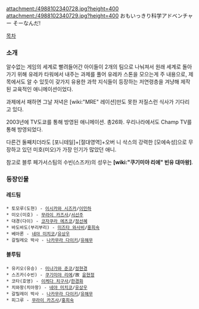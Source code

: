 attachment:/4988102340728.jpg?height=400 attachment:/4988102340729.jpg?height=400
おもいっきり科学アドベンチャー そーなんだ!

[[목차]]

=== 소개 ===
알수없는 게임의 세계로 빨려들어간 아이들이 2개의 팀으로 나눠져서 원래 세계로 돌아가기 위해 유레카 타워에서 내주는 과제를 풀어 유레카 스톤을 모으는게 주 내용으로, 제목에서도 알 수 있듯이 갖가지 유용한 과학 지식들이 등장하는 저연령층을 겨냥해 제작된 교육적인 애니메이션이었다.

과제에서 패하면 그날 저녁은 [wiki:"MRE" 레이션]만도 못한 저질스런 식사가 기다리고 있다.

2003년에 TV도쿄를 통해 방영된 애니메이션. 총26화. 우리나라에서도 Champ TV를 통해 방영되었다.

다른건 둘째치더라도 [포니테일]+[절대영역]+오버 니 삭스의 강력한 [모에속성]으로 무장하고 있던 미호(미오)가 가장 인기가 많았던 애니.

참고로 블루 페가서스팀의 수빈(스즈카)의 성우는 '''[wiki:"쿠기미야 리에" 빈유 대마왕]'''.

=== 등장인물 ===
==== 레드팀 ====
 * 토모루(도현) - [[이시카와 시즈카]]/[[이민하]]
 * 미오(미호) - [[무라이 카즈사]]/[[서선주]]
 * 대경(다이) - [[코자쿠라 에츠코]]/[[정선혜]]
 * 바도바도(부리부리) - [[미즈타 와사비]]/[[홍희숙]]
 * 베아론 - [[네야 미치코]]/[[유상우]]
 * 갈릴레오 박사 - [[나카무라 다이키]]/[[유해무]]

==== 블루팀 ====
 * 유키오(유승) - [[미나가와 준코]]/[[정현경]]
 * 스즈카(수빈) - [[쿠기미야 리에]]/故 [[윤현정]]
 * 코타(호영) - [[이케다 치구사]]/[[한경화]]
 * 치와왕(치아왕) - [[네야 미치코]]/[[유상우]]
 * 갈릴레이 박사 - [[나카무라 다이키]]/[[유해무]]
 * 피그루 - [[무라이 카즈사]]/[[홍희숙]]
